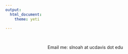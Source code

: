 ```yaml
---
output: 
  html_document:
    theme: yeti

---
```

<br>
<center> Email me: slnoah at ucdavis dot edu